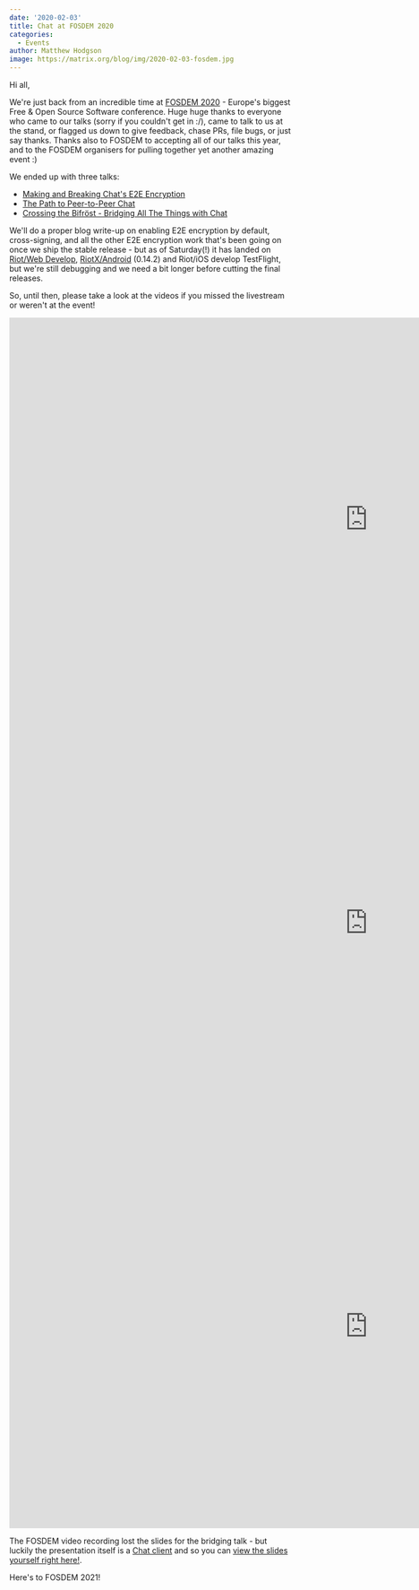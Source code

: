 ```yaml
---
date: '2020-02-03'
title: Chat at FOSDEM 2020
categories:
  - Events
author: Matthew Hodgson
image: https://matrix.org/blog/img/2020-02-03-fosdem.jpg
---
```


Hi all,

We're just back from an incredible time at [FOSDEM 2020](https://fosdem.org/2020) - Europe's biggest Free & Open Source Software conference.  Huge huge thanks to everyone who came to our talks (sorry if you couldn't get in :/), came to talk to us at the stand, or flagged us down to give feedback, chase PRs, file bugs, or just say thanks.  Thanks also to FOSDEM to accepting all of our talks this year, and to the FOSDEM organisers for pulling together yet another amazing event :)

We ended up with three talks:
 * [Making and Breaking Chat's E2E Encryption](https://fosdem.org/2020/schedule/event/matrix/)
 * [The Path to Peer-to-Peer Chat](https://fosdem.org/2020/schedule/event/dip_p2p_matrix/)
 * [Crossing the Bifröst - Bridging All The Things with Chat](https://fosdem.org/2020/schedule/event/matrix_bridge/)

We'll do a proper blog write-up on enabling E2E encryption by default, cross-signing, and all the other E2E encryption work that's been going on once we ship the stable release - but as of Saturday(!) it has landed on [Riot/Web Develop](https://riot.im/develop), [RiotX/Android](https://play.google.com/store/apps/details?id=im.vector.riotx) (0.14.2) and Riot/iOS develop TestFlight, but we're still debugging and we need a bit longer before cutting the final releases.

So, until then, please take a look at the videos if you missed the livestream or weren't at the event!

<iframe width="1280" height="720" src="https://www.youtube.com/embed/PUg574WphuQ" frameborder="0" allow="accelerometer; autoplay; encrypted-media; gyroscope; picture-in-picture" allowfullscreen></iframe>

<br/>

<iframe width="1280" height="720" src="https://www.youtube.com/embed/nZBKzQzH2NA" frameborder="0" allow="accelerometer; autoplay; encrypted-media; gyroscope; picture-in-picture" allowfullscreen></iframe>

<br/>

<iframe width="1280" height="720" src="https://www.youtube.com/embed/B2vCFAeSUpw" frameborder="0" allow="accelerometer; autoplay; encrypted-media; gyroscope; picture-in-picture" allowfullscreen></iframe>

The FOSDEM video recording lost the slides for the bridging talk - but luckily the presentation itself is a [Chat client](https://github.com/Half-Shot/matrix-presents) and so you can [view the slides yourself right here!](https://presents.half-shot.uk/slides/!mfikNYyXndTTDgQjAu:half-shot.uk/).

Here's to FOSDEM 2021!
